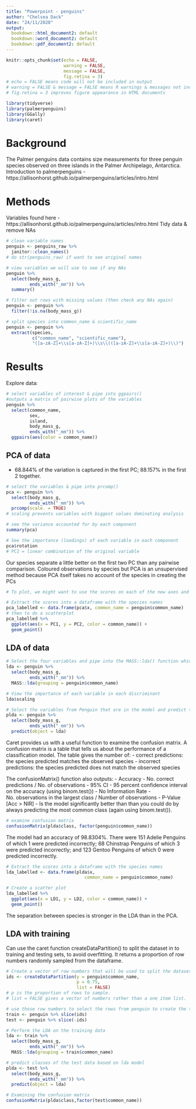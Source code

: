 ```yaml
---
title: "Powerpoint - penguins"
author: "Chelsea Dack"
date: "24/11/2020"
output:
  bookdown::html_document2: default
  bookdown::word_document2: default
  bookdown::pdf_document2: default
---
```


<!-- set default code chunk options -->
```r
knitr::opts_chunk$set(echo = FALSE, 
                      warning = FALSE,
                      message = FALSE,
                      fig.retina = 3)
# echo = FALSE means code will not be included in output
# warning = FALSE & message = FALSE means R warnings & messages not included
# fig.retina = 3 improves figure appearance in HTML documents
```

<!-- insert code chunk for package loading -->
```r
library(tidyverse)
library(palmerpenguins)
library(GGally)
library(caret)
```

# Background
The Palmer penguins data contains size measurements for three penguin species observed on three islands in the Palmer Archipelago, Antarctica.
Introduction to palmerpenguins - https://allisonhorst.github.io/palmerpenguins/articles/intro.html

# Methods
Variables found here - https://allisonhorst.github.io/palmerpenguins/articles/intro.html
Tidy data & remove NAs

```r
# clean variable names
penguin <- penguins_raw %>%
  janitor::clean_names()
# do str(penguins_raw) if want to see original names

# view variables we will use to see if any NAs
penguin %>% 
  select(body_mass_g,
         ends_with("_mm")) %>% 
  summary()

# filter out rows with missing values (then check any NAs again)
penguin <- penguin %>% 
  filter(!is.na(body_mass_g))

# split species into common_name & scientific_name
penguin <- penguin %>% 
  extract(species, 
          c("common_name", "scientific_name"),
          "([a-zA-Z]+\\s[a-zA-Z]+)\\s\\(([a-zA-Z]+\\s[a-zA-Z]+)\\)")
```

# Results

Explore data:

```r
# select variables of interest & pipe into ggpairs()
#outputs a matrix of pairwise plots of the variables
penguin %>%
  select(common_name, 
         sex, 
         island,
         body_mass_g,
         ends_with("_mm")) %>%
  ggpairs(aes(color = common_name))
```

## PCA of data
- 68.844% of the variation is captured in the first PC; 88.157% in the first 2 together.
```r
# select the variables & pipe into prcomp()
pca <- penguin %>% 
  select(body_mass_g,
         ends_with("_mm")) %>%
  prcomp(scale. = TRUE)
# scaling prevents variables with biggest values dominating analysis

# see the variance accounted for by each component
summary(pca)

# See the importance (loadings) of each variable in each component
pca$rotation
# PC1 = linear combination of the original variable
```

Our species separate a little better on the first two PC than any pairwise comparison.
Coloured observations by species but PCA is an unsupervised method because PCA itself takes no account of the species in creating the PCs

```r
# To plot, we might want to use the scores on each of the new axes and colour them by species. The scores are in a variable called $x

# Extract the scores into a dataframe with the species names
pca_labelled <- data.frame(pca$x, common_name = penguin$common_name)
# then to do a scatterplot
pca_labelled %>% 
  ggplot(aes(x = PC1, y = PC2, color = common_name)) +
  geom_point()

```

## LDA of data

```r
# Select the four variables and pipe into the MASS::lda() function which does the LDA
lda <- penguin %>% 
  select(body_mass_g,
         ends_with("_mm")) %>%
  MASS::lda(grouping = penguin$common_name)

# View the importance of each variable in each discriminant
lda$scaling

# Select the variables from Penguin that are in the model and predict the species from the lda model object
plda <- penguin %>% 
  select(body_mass_g,
         ends_with("_mm")) %>%
  predict(object = lda)
```

Caret provides us with a useful function to examine the confusion matrix. A confusion matrix is a table that tells us about the performance of a classification model. The table gives the number of:
- correct predictions: the species predicted matches the observed species
- incorrect predictions: the species predicted does not match the observed species

The confusionMatrix() function also outputs:
- Accuracy - No. correct predictions / No. of observations
- 95% CI - 95 percent confidence interval on the accuracy (using binom.test())
- No Information Rate - No. observations in the largest class / Number of observations
- P-Value [Acc > NIR] - Is the model significantly better than than you could do by always predicting the most common class (again using binom.test()).

```r
# examine confusion matrix
confusionMatrix(plda$class, factor(penguin$common_name))
```

The model had an accuracy of 98.8304%. There were 151 Adelie Penguins of which 1 were predicted incorrectly; 68 Chinstrap Penguins of which 3 were predicted incorrectly; and 123 Gentoo Penguins of which 0 were predicted incorrectly.

```r
# Extract the scores into a dataframe with the species names
lda_labelled <- data.frame(plda$x,
                              common_name = penguin$common_name)

# Create a scatter plot
lda_labelled %>% 
  ggplot(aes(x = LD1, y = LD2, color = common_name)) +
  geom_point()
```

The separation between species is stronger in the LDA than in the PCA.

## LDA with training

Can use the caret function createDataPartition() to split the dataset in to training and testing sets, to avoid overfitting. It returns a proportion of row numbers randomly sampled from the dataframe.

```r
# Create a vector of row numbers that will be used to split the dataset in to training and testing sets
ids <- createDataPartition(y = penguin$common_name,
                           p = 0.75,
                           list = FALSE)
# p is the proportion of rows to sample.
# list = FALSE gives a vector of numbers rather than a one item list.

# use those row numbers to select the rows from penguin to create the training and test datasets. We use the dplyr function slice which works like the filter function but filters rows on their index rather than a match to a condition
train <- penguin %>% slice(ids)
test <- penguin %>% slice(-ids)
```

```r
# Perform the LDA on the training data
lda <- train %>%
  select(body_mass_g,
         ends_with("_mm")) %>%
  MASS::lda(grouping = train$common_name)

# predict classes of the test data based on lda model
plda <- test %>%
  select(body_mass_g,
         ends_with("_mm")) %>%
  predict(object = lda)
```

```r
# Examining the confusion matrix
confusionMatrix(plda$class,factor(test$common_name))

```

